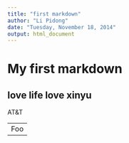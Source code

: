 ---
title: "first markdown"
author: "Li Pidong"
date: "Tuesday, November 18, 2014"
output: html_document
---
# My first markdown
## love life love xinyu
AT&T
<table>
    <tr>
        <td>Foo</td>
    </tr>
</table>